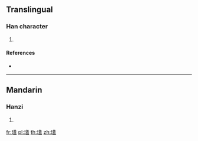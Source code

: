 {{character info/new}}
==Translingual==

===Han character===
{{Han char|rn=96|rad=玉|as=14|sn=18|four=14117|canj=MGTGT|ids=⿰𤣩蓋}}

# {{defn|Han|sort=玉14}}

====References====
* {{Han ref|kx=0744.260|dkj=21317|dj=1153.090|hdz=21143.020|uh=74C2|ud=29890|bh=F047|bd=61511}}

----

==Mandarin==

===Hanzi===
{{cmn-hanzi|pin=[[gài]] ([[gai4]])|wg=kai<sup>4</sup>}}

# {{defn|lang=cmn|sort=玉14}}

[[fr:瓂]]
[[pl:瓂]]
[[th:瓂]]
[[zh:瓂]]